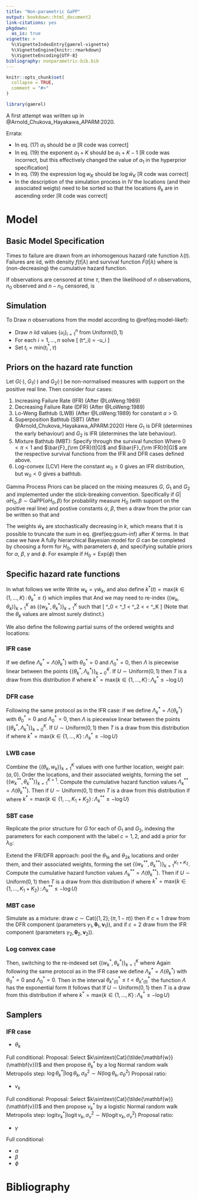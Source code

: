 ---
title: "Non-parametric GaPP"
output: bookdown::html_document2
link-citations: yes
pkgdown:
  as_is: true
vignette: >
  %\VignetteIndexEntry{gamrel-vignette}
  %\VignetteEngine{knitr::rmarkdown}
  %\VignetteEncoding{UTF-8}
bibliography: nonparametric-bib.bib
---

```{r, include = FALSE}
knitr::opts_chunk$set(
  collapse = TRUE,
  comment = "#>"
)
```

```{r setup}
library(gamrel)
```

A first attempt was written up in @Arnold_Chukova_Hayakawa_APARM:2020.

Errata: 

  * In eq. (17) $\alpha_1$ should be $\alpha$ [R code was correct]
  * In eq. (19) the exponent $a_1+K$ should be $a_1+K-1$ [R code was incorrect, but this effectively changed the value of $a_1$ in the hyperprior specification]
  * In eq. (19) the expression $\log w_K$ should be $\log \tilde{w}_K$ [R code was correct]
  * In the description of the simulation process in \Sec IV the locations (and their associated weigts) need to be sorted so that the locations $\theta_k$ are in ascending order [R code was correct]

# Model

## Basic Model Specification

Times to failure are drawn from an inhomogenous hazard rate function $\lambda(t)$.  Failures are iid, with density $f(t|\lambda)$ and survival function $\bar{F}(t|\lambda)$
\begin{eqnarray}
   f(t | \lambda) &=& \lambda(t) e^{-\Lambda(t)}    
   (\#eq:density)\\
   \bar{F}(t | \lambda) &=& e^{-\Lambda(t)}
   (\#eq:survival-function)
\end{eqnarray}
where
\begin{equation}
   \Lambda(t) = \int_0^t \lambda(u)\,{\rm d}u  
   (\#eq:cumulative-hazard)
\end{equation}
is (non-decreasing) the cumulative hazard function.

If observations are censored at time $\tau$, then the likelihood of $n$ observations, $n_0$ observed and $n-n_0$ censored, is
\begin{equation}
   f(\{t_i\}_{i=1}^n | \lambda) = \left[\prod_{i=1}^{n_0} \lambda(t_i) \right]
                                  e^{-\sum_{i=1}^{n_0} \Lambda(t_i) - (n-n_0)\Lambda(\tau)}
   (\#eq:model-likef)
\end{equation}

## Simulation

To Draw $n$ observations from the model according to \@ref(eq:model-likef): 

  * Draw $n$ iid values $\{u_i\}_{i=1}^n$ from $\text{Uniform}(0,1)$
  * For each $i=1,\ldots,n$ solve
    \[
        \Lambda(t^\ast_i) = -\log u_i
    \]
  * Set $t_i = \text{min}(t^\ast_i,\tau)$

## Priors on the hazard rate function

Let $G(\cdot)$, $G_1(\cdot)$ and $G_2(\cdot)$ be non-normalised measures with support on the positive real line.  Then consider four cases:

  1. Increasing Failure Rate (IFR) (After @LoWeng:1989)
    \begin{equation}
       \lambda(t|G) = \int_0^t G({\rm d}u)
       (\#eq:ifr)
    \end{equation}
  1. Decreasing Failure Rate (DFR) (After @LoWeng:1989)
    \begin{equation}
       \lambda(t|G) = \int_t^\infty G({\rm d}u)
       (\#eq:dfr)
    \end{equation}
  1. Lo-Weng Bathtub (LWB) (After @LoWeng:1989)
    \begin{equation}
       \lambda(t|G) = \int_0^{|t-a|} G({\rm d}u)
       (\#eq:low-weng-bathtub)
    \end{equation}
    for constant $a>0$.
  1. Superposition Bathtub (SBT) (After @Arnold_Chukova_Hayakawa_APARM:2020)
    \begin{equation}
       \lambda(t|\lambda_0, G_1, G_2) = \lambda_0 + \int_t^\infty G_1({\rm d}u) + \int_0^t G_2({\rm d}u)
       (\#eq:superposition-bathtub)
    \end{equation}
    Here $G_1$ is DFR (determines the early behaviour) and $G_2$ is IFR (determines the late behaviour).
  1. Mixture Bathtub (MBT): Specify through the survival function
    \begin{equation}
       \bar{F}(t|\lambda(\cdot|\pi, G_1, G_2)) = \pi \bar{F}_{\rm DFR}(t|G_1) + (1-\pi) \bar{F}_{\rm IFR}(t|G_2)
       (\#eq:mixture-bathtub)
    \end{equation}
    Where $0<\pi<1$ and $\bar{F}_{\rm DFR}(t|G)$ and $\bar{F}_{\rm IFR}(t|G)$ are the respective survival functions 
    from the IFR and DFR cases defined above. 
  1. Log-convex (LCV)
    \begin{equation}
       \frac{d\log\lambda(t|G)}{dt} = w_0 + \int_0^t G({\rm d}u)
       (\#eq:lcfr)
    \end{equation}
    Here the constant $w_0\geq 0$ gives an IFR distribution, but $w_0<0$ gives a bathtub.

Gamma Process Priors can be placed on the mixing measures $G$, $G_1$ and $G_2$ and implemented under the stick-breaking convention.   Specifically if $G|\alpha H_0,\beta \sim \text{GaPP}(\alpha H_0,\beta)$ for probability measure $H_0$ (with support on the positive real line) and postive constants $\alpha$, $\beta$, then a draw from the prior can be written
\begin{eqnarray}
   \theta_k | H_0 &\overset{\rm iid}{\sim}& H_0 \qquad \text{for $k=1,2,\ldots$}\\
   v_k | \alpha &\overset{\rm iid}{\sim}& \text{Be}(1,\alpha)\\
   \tilde{w}_k &=& v_k \prod_{\ell<k} (1-v_\ell)\\
   \gamma &\sim& \text{Ga}(\alpha,\beta)\\
   G({\rm d}u) &=& \gamma\sum_{k=1}^\infty \tilde{w}_k \delta_{\theta_k}({\rm d}u)
   (\#eq:gsum-inf)
\end{eqnarray}
so that
\begin{eqnarray}
  \int_0^t G({\rm d}u) &=& \gamma \sum_{k=1}^\infty \tilde{w}_k I(\theta_k<t)\\
  \int_t^\infty G({\rm d}u) &=& \gamma \sum_{k=1}^\infty \tilde{w}_k I(\theta_k>t)
\end{eqnarray}
and
\begin{eqnarray}
  \int_0^t \int_0^u G({\rm d}v) &=& \gamma \sum_{k=1}^\infty \tilde{w}_k \text{max}(t-\theta_k,0)\\
  \int_0^t \int_u^\infty G({\rm d}v) &=& \gamma \sum_{k=1}^\infty \tilde{w}_k \text{min}(t,\theta_k)
\end{eqnarray}

The weights $\tilde{w}_k$ are stochastically decreasing in $k$, which means that it is possible to truncate the sum in 
eq. \@ref(eq:gsum-inf) after $K$ terms.  In that case we have
\begin{eqnarray}
   \theta_k | H_0 &\overset{\rm iid}{\sim}& H_0 \qquad \text{for $k=1,2,\ldots,K$}\\
   v_k | \alpha &\overset{\rm iid}{\sim}& \text{Be}(1,\alpha) \qquad \text{for $k=1,2,\ldots,K-1$}\\
   \tilde{w}_k &=& v_k \prod_{\ell<k} (1-v_\ell)  \qquad \text{for $k=1,2,\ldots,K-1$}\\
   \tilde{w}_K &=& 1-\sum_{k=1}^{K-1} \tilde{w}_k = \prod_{\ell=1}^{K-1} (1-v_\ell)\\
   \gamma &\sim& \text{Ga}(\alpha,\beta)\\
   G({\rm d}u) &=& \gamma\sum_{k=1}^K \tilde{w}_k \delta_{\theta_k}({\rm d}u)
   (\#eq:gsum-inf)
\end{eqnarray}
A fully hierarchical Bayesian model for $G$ can be completed by choosing a form for $H_0$, with parameters $\phi$, and specifying suitable priors for $\alpha$, $\beta$, $\gamma$ and $\phi$.  For example if $H_0=\text{Exp}(\phi)$ then
\begin{eqnarray}
   \alpha &\sim& \text{Ga}(a_1,a_2)\\
   \beta  &\sim& \text{Ga}(b_1,b_2)\\
   \phi   &\sim& \text{Ga}(f_1,f_2)
\end{eqnarray}

## Specific hazard rate functions

In what follows we write Write $w_k = \gamma\tilde{w}_k$, and also 
define $k^\ast(t) = \text{max}\{k\in (1,\ldots,K)\,:\,\theta^\ast_k\leq t\}$ which implies that
\begin{equation}
    \theta^\ast_{k^\ast(t)} \leq t < \theta^\ast_{k^\ast(t)+1}
\end{equation}
And we may need to re-index $\{(w_k,\theta_k)\}_{k=1}^K$ as $\{(w^\ast_k,\theta_k^\ast)\}_{k=1}^K$ such that
\[
    \theta^\ast_0 \equiv 0 < \theta^\ast_1 < \theta^\ast_2 < \ldots < \theta^\ast_K
\]
(Note that the $\theta_k$ values are almost surely distinct.)  

We also define the following partial sums of the ordered weights and locations:
\begin{eqnarray}
   C^\ast_\ell &=& \sum_{k=1}^\ell w^\ast_k = \gamma - \sum_{k=\ell+1}^K w_k^\ast\\
   D^\ast_\ell &=& \sum_{k=1}^\ell w^\ast_k \theta^\ast_k
\end{eqnarray}

### IFR case

\begin{eqnarray}
   \lambda(t|\gamma,\mathbf{\theta},\mathbf{v})
      &=& \gamma \sum_{k=1}^K \tilde{w}_k I(\theta_k<t)\\
      &=& \gamma \tilde{\lambda}(t|\mathbf{\theta},\mathbf{v})\\
   \Lambda(t|\gamma,\mathbf{\theta},\mathbf{v})
      &=& \gamma \sum_{k=1}^K \tilde{w}_k \text{max}(0,t-\theta_k)\\
      &=& \gamma \tilde{\Lambda}(t|\mathbf{\theta},\mathbf{v})
\end{eqnarray}
If we define $\Lambda^\ast_k=\Lambda(\theta^\ast_k)$ with $\theta^\ast_0=0$ and $\Lambda^\ast_0=0$, then $\Lambda$ is piecewise linear between the points $\{(\theta^\ast_k,\Lambda^\ast_k)\}_{k=0}^K$.   If $U\sim\text{Uniform}(0,1)$ then $T$ is a draw from this distribution if
\begin{eqnarray}
   T = \frac{-\log U + D^\ast_{k^\ast}}{C^\ast_{k^\ast}}
\end{eqnarray}
where $k^\ast = \text{max}\{k\in\{1,\ldots,K\}\,:\,\Lambda^\ast_{k}\leq -\log U\}$

### DFR case

\begin{eqnarray}
   \lambda(t|\gamma,\mathbf{\theta},\mathbf{v})
      &=& \gamma \sum_{k=1}^K \tilde{w}_k I(\theta_k>t)\\
      &=& \gamma \tilde{\lambda}(t|\mathbf{\theta},\mathbf{v})\\
   \Lambda(t|\gamma,\mathbf{\theta},\mathbf{v})
      &=& \gamma \sum_{k=1}^K \tilde{w}_k \text{min}(t,\theta_k)\\
      &=& \gamma \tilde{\Lambda}(t|\mathbf{\theta},\mathbf{v})
\end{eqnarray}
Following the same protocol as in the IFR case: 
if we define $\Lambda^\ast_k=\Lambda(\theta^\ast_k)$ with $\theta^\ast_0=0$ and $\Lambda^\ast_0=0$, then $\Lambda$ is piecewise linear between the points $\{(\theta^\ast_k,\Lambda^\ast_k)\}_{k=0}^K$.   If $U\sim\text{Uniform}(0,1)$ then $T$ is a draw from this distribution if
\begin{eqnarray}
   T = \frac{-\log U - D^\ast_{k^\ast}}{\gamma - C^\ast_{k^\ast}}
\end{eqnarray}
where $k^\ast = \text{max}\{k\in\{1,\ldots,K\}\,:\,\Lambda^\ast_{k}\leq -\log U\}$

### LWB case

\begin{eqnarray}
   \lambda(t|\gamma,\mathbf{\theta},\mathbf{v})
      &=& \gamma \sum_{k=1}^K \tilde{w}_k I(0<\theta_k<|t-a|)\\
      &=& \begin{cases}
          \gamma\sum_{k=1}^K \tilde{w}_k I(t<a-\theta_k)\;\; & \text{if $t\leq a$}\\
          \gamma\sum_{k=1}^K \tilde{w}_k I(t>a+\theta_k)\;\; & \text{if $t> a$}
          \end{cases}\\
      &=& \gamma \tilde{\lambda}(t|\mathbf{\theta},\mathbf{v})\\
   \Lambda(t|\gamma,\mathbf{\theta},\mathbf{v})
      &=& \begin{cases}
          \gamma\sum_{k=1}^K \tilde{w}_k I(\theta_k<a)\text{min}(t,a-\theta_k)\;\; & \text{if $t\leq a$}\\
          \gamma\sum_{k=1}^K \tilde{w}_k 
          \left[\text{max}(0,a-\theta_k)+\text{max}(t-a-\theta_k,0)\right]\;\; & \text{if $t> a$}
          \end{cases}\\
      &=& \gamma \tilde{\Lambda}(t|\mathbf{\theta},\mathbf{v})
\end{eqnarray}
Combine the $\{(\theta_{k},w_k)\}_{k=1}^K$ values with one further location, weight pair: $(a,0)$.  Order the locations, and their associated weights, forming the set $\{(w^{\ast\ast}_k,\theta^{\ast\ast}_k)\}_{k=1}^{K+1}$.  Compute the cumulative hazard function values $\Lambda^{\ast\ast}_k=\Lambda(\theta^{\ast\ast}_k)$.  Then if $U\sim\text{Uniform}(0,1)$ then $T$ is a draw from this distribution if
\begin{eqnarray}
   T = \theta^{\ast\ast}_k + \frac{\theta^{\ast\ast}_{k^\ast+1}-\theta^{\ast\ast}_{k^\ast}}{
                                   \Lambda^{\ast\ast}_{k^\ast+1}-\Lambda^{\ast\ast}_{k^\ast}}
                                   \left(-\log U-\Lambda^{\ast\ast}_{k^\ast}\right)
\end{eqnarray}
where $k^\ast = \text{max}\{k\in\{1,\ldots,K_1+K_2\}\,:\,\Lambda^{\ast\ast}_{k}\leq -\log U\}$

### SBT case

Replicate the prior structure for $G$ for each of $G_1$ and $G_2$, 
indexing the parameters for each component with the label $c=1,2$, 
and add a prior for $\lambda_0$:
\begin{equation}
    \lambda_0 \sim \text{Exp}(\nu)
\end{equation}

\begin{eqnarray}
   \lambda(t|\lambda_0,\gamma_1,\mathbf{\theta}_1,\mathbf{v}_1,\gamma_2,\mathbf{\theta}_2,\mathbf{v}_2)
      &=& \lambda_0 + \gamma_1 \sum_{k=1}^{K_1} \tilde{w}_{1k} I(\theta_{1k}>t)
                    + \gamma_2 \sum_{k=1}^{K_2} \tilde{w}_{2k} I(\theta_{2k}<t)\\
   \Lambda(t|\lambda_0,\gamma_1,\mathbf{\theta}_1,\mathbf{v}_1,\gamma_2,\mathbf{\theta}_2,\mathbf{v}_2)
      &=& \lambda_0 t + \gamma_1 \sum_{k=1}^{K_1} \tilde{w}_{1k} \text{min}(t,\theta_{1k})
                      + \gamma_2 \sum_{k=1}^{K_2} \tilde{w}_{2k} \text{max}(0,t-\theta_{2k})
\end{eqnarray}
Extend the IFR/DFR approach: pool the $\theta_{1k}$ and $\theta_{2k}$ locations and order them, and their associated weights, forming the set $\{(w^{\ast\ast}_k,\theta^{\ast\ast}_k)\}_{k=1}^{K_1+K_2}$.  Compute the cumulative hazard function values $\Lambda^{\ast\ast}_k=\Lambda(\theta^{\ast\ast}_k)$.  Then if $U\sim\text{Uniform}(0,1)$ then $T$ is a draw from this distribution if
\begin{eqnarray}
   T = \theta^{\ast\ast}_k + \frac{\theta^{\ast\ast}_{k^\ast+1}-\theta^{\ast\ast}_{k^\ast}}{
                                   \Lambda^{\ast\ast}_{k^\ast+1}-\Lambda^{\ast\ast}_{k^\ast}}
                                   \left(-\log U-\Lambda^{\ast\ast}_{k^\ast}\right)
\end{eqnarray}
where $k^\ast = \text{max}\{k\in\{1,\ldots,K_1+K_2\}\,:\,\Lambda^{\ast\ast}_{k}\leq -\log U\}$

### MBT case

\begin{eqnarray}
   \lambda(t|\pi,\gamma_1,\mathbf{\theta}_1,\mathbf{v}_1,\gamma_2,\mathbf{\theta}_2,\mathbf{v}_2)
   &=& \frac{f(t|\pi,\gamma_1,\mathbf{\theta}_1,\mathbf{v}_1,\gamma_2,\mathbf{\theta}_2,\mathbf{v}_2)}{
             \bar{F}(t|\pi,\gamma_1,\mathbf{\theta}_1,\mathbf{v}_1,\gamma_2,\mathbf{\theta}_2,\mathbf{v}_2)}\\
   &=& \frac{\pi \lambda_{\rm DFR}(t| \gamma_1,\mathbf{\theta}_1,\mathbf{v}_1) 
             \bar{F}_{\rm DFR}(t|\gamma_1,\mathbf{\theta}_1,\mathbf{v}_1)
             +(1-\pi) \lambda_{\rm IFR}(t| \gamma_2,\mathbf{\theta}_2,\mathbf{v}_2) 
             \bar{F}_{\rm IFR}(t|\gamma_2,\mathbf{\theta}_2,\mathbf{v}_2)
   }{\pi \bar{F}_{\rm DFR}(t|\gamma_1,\mathbf{\theta}_1,\mathbf{v}_1)
             +(1-\pi) \bar{F}_{\rm IFR}(t|\gamma_2,\mathbf{\theta}_2,\mathbf{v}_2)}\\
   \Lambda(t|\pi,\gamma_1,\mathbf{\theta}_1,\mathbf{v}_1,\gamma_2,\mathbf{\theta}_2,\mathbf{v}_2)
   &=& -\log(\bar{F}(t|\pi,\gamma_1,\mathbf{\theta}_1,\mathbf{v}_1,\gamma_2,\mathbf{\theta}_2,\mathbf{v}_2))\\
   &=& -\log\left(\pi \bar{F}_{\rm DFR}(t|\gamma_1,\mathbf{\theta}_1,\mathbf{v}_1)
             +(1-\pi) \bar{F}_{\rm IFR}(t|\gamma_2,\mathbf{\theta}_2,\mathbf{v}_2)\right)\\
   &=& -\log\left(\pi e^{-\Lambda_{\rm DFR}(t|\gamma_1,\mathbf{\theta}_1,\mathbf{v}_1)}
             +(1-\pi) e^{-\Lambda_{\rm IFR}(t|\gamma_2,\mathbf{\theta}_2,\mathbf{v}_2)}\right)
\end{eqnarray}
Simulate as a mixture: draw $c\sim\text{Cat}(\{1,2\};(\pi,1-\pi))$ then if $c=1$ draw from the DFR component (parameters $\gamma_1,\mathbf{\theta}_1,\mathbf{v}_1)$), and if $c=2$ draw from the IFR component (parameters $\gamma_2,\mathbf{\theta}_2,\mathbf{v}_2)$).

### Log convex case

\begin{eqnarray}
   \frac{d\log\lambda(t|\gamma,\mathbf{\theta},\mathbf{v})}{dt} 
   &=& w_0 + \sum_{k=1}^K w_k I(0<\theta_k<t)\\
   \log\lambda(t|\gamma,\mathbf{\theta},\mathbf{v}) &=& \log\lambda_0 + w_0 t 
                                           + \sum_{k=1}^K w_k \text{max}(0,t-\theta_k)\\
   \lambda(t|\gamma,\mathbf{\theta},\mathbf{v}) &=& \lambda_0 \exp\left(w_0 t + \sum_{k=1}^K w_k \text{max}(0,t-\theta_k)\right)\\
\end{eqnarray}
Then, switching to the re-indexed set $\{(w^\ast_k,\theta^\ast_k)\}_{k=1}^K$
\begin{eqnarray}
   \Lambda(t|\gamma,\mathbf{\theta},\mathbf{v}) &=& \sum_{\ell=0}^{k^\ast(t)-1} 
                      \int_{\theta^\ast_\ell}^{\theta^\ast_{\ell+1}} 
                            \lambda(u|\gamma,\mathbf{\theta},\mathbf{v})\,{\rm d}u\\
                  & & + \int_{\theta^\ast_{k^\ast(t)}}^{t} \lambda(u|\gamma,\mathbf{\theta},\mathbf{v})\,{\rm d}u\\
                  &=& \sum_{\ell=0}^{k^\ast(t)-1} 
                      \int_{\theta^\ast_\ell}^{\theta^\ast_{\ell+1}} 
                            \lambda_0\exp\left(w_0 u + \sum_{k=1}^K w^\ast_k \text{max}(0,u-\theta^\ast_k)\right)
                            \,{\rm d}u\\
                  & & + \int_{\theta^\ast_{k^\ast(t)}}^{t} 
                            \lambda_0\exp\left(w_0 u + \sum_{k=1}^K w^\ast_k \text{max}(0,u-\theta^\ast_k)\right)
                            \,{\rm d}u\\
                  &=& \sum_{\ell=0}^{k^\ast(t)-1} 
                      \int_{\theta^\ast_\ell}^{\theta^\ast_{\ell+1}} 
                            \lambda_0\exp\left(w_0 u + \sum_{k=1}^\ell w^\ast_k (u-\theta^\ast_k)\right)
                            \,{\rm d}u\\
                  & & + \int_{\theta^\ast_{k^\ast(t)}}^{t} 
                            \lambda_0\exp\left(w_0 u + \sum_{k=1}^{k^\ast(t)} w^\ast_k (u-\theta^\ast_k)\right)
                            \,{\rm d}u\\
                  &=& \sum_{\ell=0}^{k^\ast(t)-1} \lambda_0 e^{-\sum_{k=1}^\ell w^\ast_k\theta^\ast_k}
                      \frac{e^{(w_0+\sum_{k=1}^\ell w^\ast_k)\theta^\ast_{\ell+1}}
                           -e^{(w_0+\sum_{k=1}^\ell w^\ast_k)\theta^\ast_{\ell}}}{
                           w_0 + \sum_{k=1}^\ell w^\ast_k}\\
                  & & + \lambda_0 e^{- \sum_{k=1}^{k^\ast(t)} w^\ast_k\theta^\ast_k}
                      \frac{e^{(w_0+\sum_{k=1}^{k^\ast(t)} w^\ast_k)t}
                           -e^{(w_0+\sum_{k=1}^{k^\ast(t)} w^\ast_k)\theta^\ast_{k^\ast(t)}}}{
                           w_0 + \sum_{k=1}^{k^\ast(t)} w^\ast_k}\\
                  &=& \sum_{\ell=0}^{k^\ast(t)-1} \frac{\lambda_0 e^{- D^\ast_\ell}}{C^\ast_{0\ell}}
                      \left\{e^{C^\ast_{0\ell}\theta^\ast_{\ell+1}}
                            -e^{C^\ast_{0\ell}\theta^\ast_{\ell}}\right\}\\
                  & & + \frac{\lambda_0 e^{- D^\ast_{k^\ast(t)}}}{C^\ast_{0k^\ast(t)}}
                      \left\{e^{C^\ast_{0k^\ast(t)}t}
                            -e^{C^\ast_{0k^\ast(t)}\theta^\ast_{k^\ast(t)}}\right\}
\end{eqnarray}
where
\begin{eqnarray}
   C^\ast_{0\ell} = w_0 + C^\ast_\ell = \sum_{k=0}^\ell w^\ast_k
\end{eqnarray}
Again following the same protocol as in the IFR case
we define $\Lambda^\ast_k=\Lambda(\theta^\ast_k)$ with $\theta^\ast_0=0$ and $\Lambda^\ast_0=0$.  Then in the interval
$\theta^\ast_{k^\ast(t)}\leq t < \theta^\ast_{k^\ast(t)}$ the function $\Lambda$ has the exponential form
\begin{eqnarray}
   \Lambda(t|\gamma,\mathbf{\theta},\mathbf{v})
   &=&
   \Lambda^\ast_{k^\ast(t)} + \frac{\lambda_0 e^{- D^\ast_{k^\ast(t)}}}{C^\ast_{0l^\ast}}
                      \left\{e^{C^\ast_{0k^\ast(t)}t}
                           -e^{C^\ast_{0k^\ast(t)}\theta^\ast_{k^\ast(t)}}\right\}
\end{eqnarray}
It follows that 
If $U\sim\text{Uniform}(0,1)$ then $T$ is a draw from this distribution if
\begin{eqnarray}
   T = \frac{1}{C^\ast_{0k^\ast}}\log\left[
         e^{C^\ast_{0k^\ast}\theta^\ast_{k^\ast}}
       + C^\ast_{0k^\ast}\frac{-\log U - \Lambda^\ast_{k^\ast}}{\lambda_0 e^{-D^\ast_{k^\ast}}}
       \right]
\end{eqnarray}
where $k^\ast = \text{max}\{k\in\{1,\ldots,K\}\,:\,\Lambda^\ast_{k}\leq -\log U\}$

## Samplers

### IFR case

  * $\theta_k$
  
  Full conditional:
  \begin{eqnarray}
  f(\theta_k | - ) &\propto& 
            \left[\prod_{i=1}^{n_0} \lambda(t_i | \mathbf{\theta}, \mathbf{v})\right]
            \exp\left[-\sum_{i=1}^n\Lambda(t_i | \mathbf{\theta}, \mathbf{v})\right]\\
            &&\times \exp(-\phi\theta_k)
  \end{eqnarray}
  Proposal: Select $k\sim\text{Cat}(\tilde{\mathbf{w}}(\mathbf{v}))$ and then propose 
  $\theta^\ast_k$ by a log Normal random walk Metropolis step: 
  $\log\theta_k^\ast | \log\theta_k, \sigma_\theta^2 \sim N(\log\theta_k, \sigma_\theta^2)$
  \begin{eqnarray}
  q(k, \theta^\ast_k | \theta_k, \mathbf{v}) 
                    &\propto& \frac{\tilde{w}_k}{\theta^\ast_k} 
                    e^{-(\log\theta^\ast_k-\log\theta_k)^2/(2\sigma_\theta^2)}
  \end{eqnarray}
  Proposal ratio:
  \begin{eqnarray}
  r &=& \frac{f(\theta^\ast_k|-)}{f(\theta_k|-)} 
        \frac{q(k, \theta_k | \theta^\ast_k, \mathbf{v})}{q(k, \theta^\ast_k | \theta_k, \mathbf{v})}\\
    &=& \left[\prod_{i=1}^{n_0} \frac{\lambda(t_i | \mathbf{\theta}^\ast, \mathbf{v})}{
                                      \lambda(t_i | \mathbf{\theta}, \mathbf{v})}\right]\\
    &&\times \exp\left[-\sum_{i=1}^n\left\{
                        \Lambda(t_i | \mathbf{\theta}^\ast, \mathbf{v})
                       -\Lambda(t_i | \mathbf{\theta}, \mathbf{v})
                        \right\}\right]\\
    &&\times \exp(-\phi(\theta^\ast_k-\theta_k))\\
    &&\times \frac{\theta^\ast_k}{\theta_k}\\
  \log r &=& \left[\sum_{i=1}^{n_0} \{\log\lambda(t_i | \mathbf{\theta}^\ast, \mathbf{v})
                                     -\log\lambda(t_i | \mathbf{\theta}, \mathbf{v})\}\right]\\
    && -\sum_{i=1}^n\left\{
                        \Lambda(t_i | \mathbf{\theta}^\ast, \mathbf{v})
                       -\Lambda(t_i | \mathbf{\theta}, \mathbf{v})
                        \right\}\\
    && -\phi(\theta^\ast_k-\theta_k) + \log\theta^\ast_k-\log\theta_k
  \end{eqnarray}
  
  * $v_k$
  
  Full conditional:
  \begin{eqnarray}
  f(v_k | - ) &\propto& 
            \left[\prod_{i=1}^{n_0} \lambda(t_i | \mathbf{\theta}, \mathbf{v})\right]
            \exp\left[-\sum_{i=1}^n\Lambda(t_i | \mathbf{\theta}, \mathbf{v})\right]\\
            &&\times (1-v_k)^{\alpha-1}
  \end{eqnarray}
  Proposal: Select $k\sim\text{Cat}(\tilde{\mathbf{w}}(\mathbf{v}))$ and then propose 
  $v^\ast_k$ by a logistic Normal random walk Metropolis step: 
  $\text{logit}v_k^\ast | \text{logit}\,v_k, \sigma_v^2 \sim N(\text{logit}\,v_k, \sigma_v^2)$
  \begin{eqnarray}
  q(k, v^\ast_k | v_k, \mathbf{v}_{-k}) 
                    &\propto& \frac{\tilde{w}_k(\mathbf{v})}{v^\ast_k(1-v^\ast_k)} 
                    e^{-(\text{logit}\,v^\ast_k-\text{logit}\,v_k)^2/(2\sigma_v^2)}\\
                    &\propto& \frac{v_k}{v^\ast_k(1-v^\ast_k)} 
                    e^{-(\text{logit}\,v^\ast_k-\text{logit}\,v_k)^2/(2\sigma_v^2)}\\
  \end{eqnarray}
  Proposal ratio:
  \begin{eqnarray}
  r &=& \frac{f(v^\ast_k|-)}{f(v_k|-)} 
        \frac{q(k, v_k | v^\ast_k, \mathbf{v}_{-k})}{q(k, v^\ast_k | v_k, \mathbf{v}_{-k})}\\
    &=& \left[\prod_{i=1}^{n_0} \frac{\lambda(t_i | \mathbf{\theta}, \mathbf{v}^\ast)}{
                                      \lambda(t_i | \mathbf{\theta}, \mathbf{v})}\right]\\
    &&\times \exp\left[-\sum_{i=1}^n\left\{
                        \Lambda(t_i | \mathbf{\theta}, \mathbf{v}^\ast)
                       -\Lambda(t_i | \mathbf{\theta}, \mathbf{v})
                        \right\}\right]\\
    &&\times \left(\frac{v_k^\ast}{v_k}\right)^2\left(\frac{1-v_k^\ast}{1-v_k}\right)^{\alpha}\\
  \log r &=& \left[\sum_{i=1}^{n_0} \{\log\lambda(t_i | \mathbf{\theta}^\ast, \mathbf{v})
                                     -\log\lambda(t_i | \mathbf{\theta}, \mathbf{v})\}\right]\\
    && -\sum_{i=1}^n\left\{
                        \Lambda(t_i | \mathbf{\theta}^\ast, \mathbf{v})
                       -\Lambda(t_i | \mathbf{\theta}, \mathbf{v})
                        \right\}\\
    && +\alpha\log\left(\frac{1-v_k^\ast}{1-v_k}\right)+2\log\left(\frac{v_k^\ast}{v_k}\right)
  \end{eqnarray}
  
  * $\gamma$
  
  Full conditional:
  \begin{eqnarray}
  f(\gamma | - ) &\propto& 
            \left[\prod_{i=1}^{n_0} \lambda(t_i | \mathbf{\theta}, \mathbf{v})\right]
            \exp\left[-\sum_{i=1}^n\Lambda(t_i | \mathbf{\theta}, \mathbf{v})\right]\\
            &&\times ...
  \end{eqnarray}
  
  * $\alpha$
  * $\beta$
  * $\phi$

\begin{equation}
\end{equation}

# Bibliography